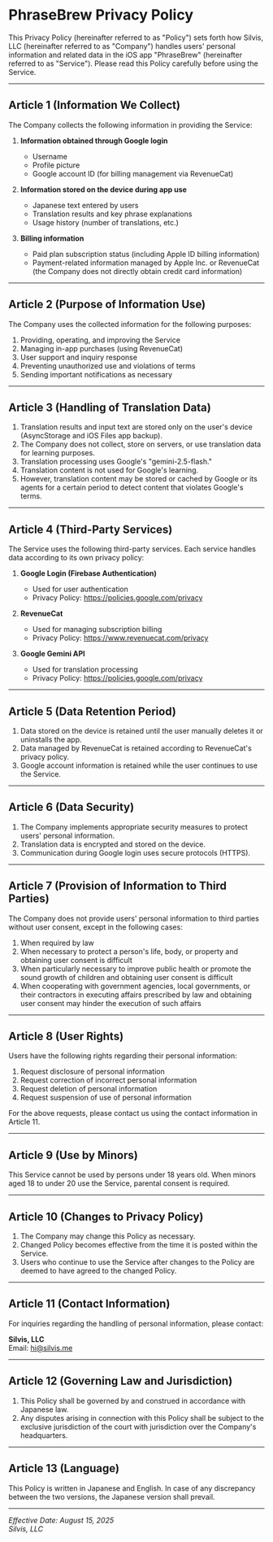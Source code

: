 # PhraseBrew Privacy Policy

This Privacy Policy (hereinafter referred to as "Policy") sets forth how Silvis, LLC (hereinafter referred to as "Company") handles users' personal information and related data in the iOS app "PhraseBrew" (hereinafter referred to as "Service").
Please read this Policy carefully before using the Service.

---

## Article 1 (Information We Collect)

The Company collects the following information in providing the Service:

1. **Information obtained through Google login**

   - Username
   - Profile picture
   - Google account ID (for billing management via RevenueCat)

2. **Information stored on the device during app use**

   - Japanese text entered by users
   - Translation results and key phrase explanations
   - Usage history (number of translations, etc.)

3. **Billing information**

   - Paid plan subscription status (including Apple ID billing information)
   - Payment-related information managed by Apple Inc. or RevenueCat (the Company does not directly obtain credit card information)

---

## Article 2 (Purpose of Information Use)

The Company uses the collected information for the following purposes:

1. Providing, operating, and improving the Service
2. Managing in-app purchases (using RevenueCat)
3. User support and inquiry response
4. Preventing unauthorized use and violations of terms
5. Sending important notifications as necessary

---

## Article 3 (Handling of Translation Data)

1. Translation results and input text are stored only on the user's device (AsyncStorage and iOS Files app backup).
2. The Company does not collect, store on servers, or use translation data for learning purposes.
3. Translation processing uses Google's "gemini-2.5-flash."
4. Translation content is not used for Google's learning.
5. However, translation content may be stored or cached by Google or its agents for a certain period to detect content that violates Google's terms.

---

## Article 4 (Third-Party Services)

The Service uses the following third-party services. Each service handles data according to its own privacy policy:

1. **Google Login (Firebase Authentication)**
   - Used for user authentication
   - Privacy Policy: https://policies.google.com/privacy

2. **RevenueCat**
   - Used for managing subscription billing
   - Privacy Policy: https://www.revenuecat.com/privacy

3. **Google Gemini API**
   - Used for translation processing
   - Privacy Policy: https://policies.google.com/privacy

---

## Article 5 (Data Retention Period)

1. Data stored on the device is retained until the user manually deletes it or uninstalls the app.
2. Data managed by RevenueCat is retained according to RevenueCat's privacy policy.
3. Google account information is retained while the user continues to use the Service.

---

## Article 6 (Data Security)

1. The Company implements appropriate security measures to protect users' personal information.
2. Translation data is encrypted and stored on the device.
3. Communication during Google login uses secure protocols (HTTPS).

---

## Article 7 (Provision of Information to Third Parties)

The Company does not provide users' personal information to third parties without user consent, except in the following cases:

1. When required by law
2. When necessary to protect a person's life, body, or property and obtaining user consent is difficult
3. When particularly necessary to improve public health or promote the sound growth of children and obtaining user consent is difficult
4. When cooperating with government agencies, local governments, or their contractors in executing affairs prescribed by law and obtaining user consent may hinder the execution of such affairs

---

## Article 8 (User Rights)

Users have the following rights regarding their personal information:

1. Request disclosure of personal information
2. Request correction of incorrect personal information
3. Request deletion of personal information
4. Request suspension of use of personal information

For the above requests, please contact us using the contact information in Article 11.

---

## Article 9 (Use by Minors)

This Service cannot be used by persons under 18 years old. When minors aged 18 to under 20 use the Service, parental consent is required.

---

## Article 10 (Changes to Privacy Policy)

1. The Company may change this Policy as necessary.
2. Changed Policy becomes effective from the time it is posted within the Service.
3. Users who continue to use the Service after changes to the Policy are deemed to have agreed to the changed Policy.

---

## Article 11 (Contact Information)

For inquiries regarding the handling of personal information, please contact:

**Silvis, LLC**  
Email: hi@silvis.me

---

## Article 12 (Governing Law and Jurisdiction)

1. This Policy shall be governed by and construed in accordance with Japanese law.
2. Any disputes arising in connection with this Policy shall be subject to the exclusive jurisdiction of the court with jurisdiction over the Company's headquarters.

---

## Article 13 (Language)

This Policy is written in Japanese and English. In case of any discrepancy between the two versions, the Japanese version shall prevail.

---

*Effective Date: August 15, 2025*  
*Silvis, LLC*
